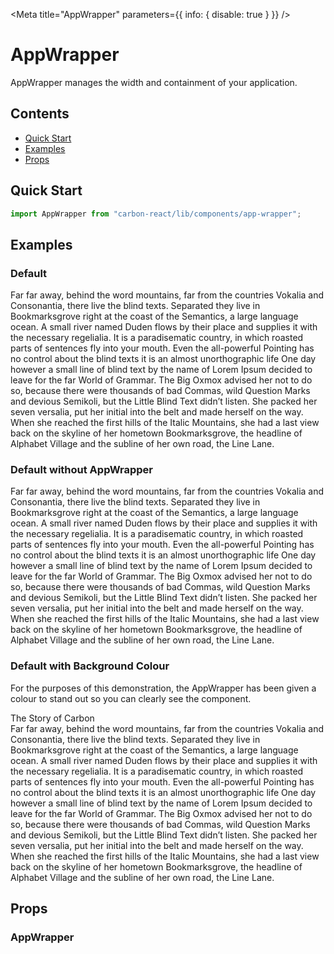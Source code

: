
<Meta title="AppWrapper" parameters={{ info: { disable: true } }} />

# AppWrapper

AppWrapper manages the width and containment of your application.

## Contents

- [Quick Start](#quick-start)
- [Examples](#examples)
- [Props](#props)

## Quick Start

```javascript
import AppWrapper from "carbon-react/lib/components/app-wrapper";
```

## Examples

### Default

<Preview>
  <Story name="default">
    <AppWrapper>
      <div>
        Far far away, behind the word mountains, far from the countries Vokalia
        and Consonantia, there live the blind texts. Separated they live in
        Bookmarksgrove right at the coast of the Semantics, a large language
        ocean. A small river named Duden flows by their place and supplies it
        with the necessary regelialia. It is a paradisematic country, in which
        roasted parts of sentences fly into your mouth. Even the all-powerful
        Pointing has no control about the blind texts it is an almost
        unorthographic life One day however a small line of blind text by the
        name of Lorem Ipsum decided to leave for the far World of Grammar. The
        Big Oxmox advised her not to do so, because there were thousands of bad
        Commas, wild Question Marks and devious Semikoli, but the Little Blind
        Text didn’t listen. She packed her seven versalia, put her initial into
        the belt and made herself on the way. When she reached the first hills
        of the Italic Mountains, she had a last view back on the skyline of her
        hometown Bookmarksgrove, the headline of Alphabet Village and the
        subline of her own road, the Line Lane.
      </div>
    </AppWrapper>
  </Story>
</Preview>

### Default without AppWrapper

<Preview>
  <Story name="without AppWrapper">
    <div>
      Far far away, behind the word mountains, far from the countries Vokalia
      and Consonantia, there live the blind texts. Separated they live in
      Bookmarksgrove right at the coast of the Semantics, a large language
      ocean. A small river named Duden flows by their place and supplies it with
      the necessary regelialia. It is a paradisematic country, in which roasted
      parts of sentences fly into your mouth. Even the all-powerful Pointing has
      no control about the blind texts it is an almost unorthographic life One
      day however a small line of blind text by the name of Lorem Ipsum decided
      to leave for the far World of Grammar. The Big Oxmox advised her not to do
      so, because there were thousands of bad Commas, wild Question Marks and
      devious Semikoli, but the Little Blind Text didn’t listen. She packed her
      seven versalia, put her initial into the belt and made herself on the way.
      When she reached the first hills of the Italic Mountains, she had a last
      view back on the skyline of her hometown Bookmarksgrove, the headline of
      Alphabet Village and the subline of her own road, the Line Lane.
    </div>
  </Story>
</Preview>

### Default with Background Colour

For the purposes of this demonstration, the AppWrapper has been given a colour to stand out so you
can clearly see the component.

<Preview>
  <Story name="with Background Colour">
    <AppWrapper style={{ backgroundColor: "rgba(0,0,0,0.25)" }}>
      <div style={{ marginBottom: "16px" }}>The Story of Carbon</div>
      <div>
        Far far away, behind the word mountains, far from the countries Vokalia
        and Consonantia, there live the blind texts. Separated they live in
        Bookmarksgrove right at the coast of the Semantics, a large language
        ocean. A small river named Duden flows by their place and supplies it
        with the necessary regelialia. It is a paradisematic country, in which
        roasted parts of sentences fly into your mouth. Even the all-powerful
        Pointing has no control about the blind texts it is an almost
        unorthographic life One day however a small line of blind text by the
        name of Lorem Ipsum decided to leave for the far World of Grammar. The
        Big Oxmox advised her not to do so, because there were thousands of bad
        Commas, wild Question Marks and devious Semikoli, but the Little Blind
        Text didn’t listen. She packed her seven versalia, put her initial into
        the belt and made herself on the way. When she reached the first hills
        of the Italic Mountains, she had a last view back on the skyline of her
        hometown Bookmarksgrove, the headline of Alphabet Village and the
        subline of her own road, the Line Lane.
      </div>
    </AppWrapper>
  </Story>
</Preview>

## Props

### AppWrapper

<Props of={AppWrapper} />
